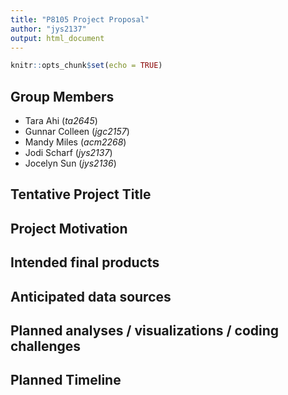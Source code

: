 ```yaml
---
title: "P8105 Project Proposal"
author: "jys2137"
output: html_document
---
```


```r
knitr::opts_chunk$set(echo = TRUE)
```

## Group Members
* Tara Ahi (_ta2645_)
* Gunnar Colleen (_jgc2157_)
* Mandy Miles (_acm2268_)
* Jodi Scharf (_jys2137_)
* Jocelyn Sun (_jys2136_)

## Tentative Project Title

## Project Motivation

## Intended final products

## Anticipated data sources

## Planned analyses / visualizations / coding challenges

## Planned Timeline
